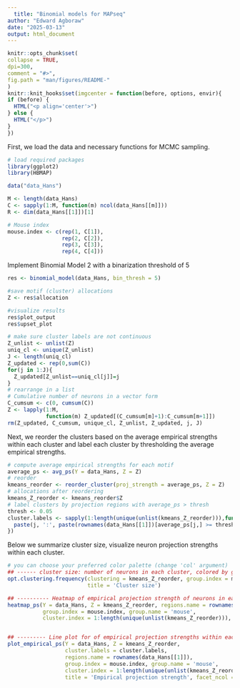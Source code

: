 ```yaml
---
  title: "Binomial models for MAPseq"
author: "Edward Agboraw"
date: "2025-03-13"
output: html_document
---
```


  ```r
knitr::opts_chunk$set(
  collapse = TRUE,
  dpi=300,
  comment = "#>",
  fig.path = "man/figures/README-"
)
knitr::knit_hooks$set(imgcenter = function(before, options, envir){
  if (before) {
    HTML("<p align='center'>")
  } else {
    HTML("</p>")
  }
})
```

First, we load the data and necessary functions for MCMC sampling.

```r
# load required packages
library(ggplot2)
library(HBMAP)
```


```r
data("data_Hans")

M <- length(data_Hans)
C <- sapply(1:M, function(m) ncol(data_Hans[[m]]))
R <- dim(data_Hans[[1]])[1]

# Mouse index
mouse.index <- c(rep(1, C[1]),
                 rep(2, C[2]),
                 rep(3, C[3]),
                 rep(4, C[4]))
```

Implement Binomial Model 2 with a binarization threshold of 5

```r
res <- binomial_model(data_Hans, bin_thresh = 5)

#save motif (cluster) allocations
Z <- res$allocation

#visualize results
res$plot_output
res$upset_plot

```

```r
# make sure cluster labels are not continuous
Z_unlist <- unlist(Z)
uniq_cl <- unique(Z_unlist)
J <- length(uniq_cl)
Z_updated <- rep(0,sum(C))
for(j in 1:J){
  Z_updated[Z_unlist==uniq_cl[j]]=j
}
# rearrange in a list
# Cumulative number of neurons in a vector form
C_cumsum <- c(0, cumsum(C))
Z <- lapply(1:M,
            function(m) Z_updated[(C_cumsum[m]+1):C_cumsum[m+1]])
rm(Z_updated, C_cumsum, unique_cl, Z_unlist, Z_updated, j, J)
```

Next, we reorder the clusters based on the average empirical strengths within each cluster and label each cluster by thresholding the average empirical strengths.

```r
# compute average empirical strengths for each motif
average_ps <- avg_ps(Y = data_Hans, Z = Z)
# reorder
kmeans_reorder <- reorder_cluster(proj_strength = average_ps, Z = Z)
# allocations after reordering
kmeans_Z_reorder <- kmeans_reorder$Z
# label clusters by projection regions with average_ps > thresh
thresh <- 0.05
cluster.labels <- sapply(1:length(unique(unlist(kmeans_Z_reorder))),function(j) {
  paste(j, ':', paste(rownames(data_Hans[[1]])[average_ps[j,] >= thresh], collapse = ','))
})
```

Below we summarize cluster size, visualize neuron projection strengths within each cluster.

```r
# you can choose your preferred color palette (change 'col' argument)
## ------ cluster size: number of neurons in each cluster, colored by group (mouse/injection site) ---------
opt.clustering.frequency(clustering = kmeans_Z_reorder, group.index = mouse.index, group.name = 'mouse',
                         title = 'Cluster size')

## ---------- Heatmap of empirical projection strength of neurons in each cluster, colored by group (mouse/injection site) ----------
heatmap_ps(Y = data_Hans, Z = kmeans_Z_reorder, regions.name = rownames(data_Hans[[1]]),
           group.index = mouse.index, group.name = 'mouse',
           cluster.index = 1:length(unique(unlist(kmeans_Z_reorder))), title = '')


## --------- Line plot for of empirical projection strengths within each cluster ------------------------
plot_empirical_ps(Y = data_Hans, Z = kmeans_Z_reorder,
                  cluster.labels = cluster.labels,
                  regions.name = rownames(data_Hans[[1]]),
                  group.index = mouse.index, group.name = 'mouse',
                  cluster.index = 1:length(unique(unlist(kmeans_Z_reorder))),
                  title = 'Empirical projection strength', facet_ncol = 5)

```
